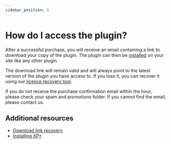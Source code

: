 ```yaml
---
sidebar_position: 5
---
```


# How do I access the plugin?

After a successful purchase, you will receive an email containing a link to download your copy of the plugin. The plugin can then be [installed](/getting-started/installation/plus.mdx) on your site like any other plugin.

The download link will remain valid and will always point to the latest version of the plugin you have access to. If you lose it, you can recover it using our [licence recovery tool](https://levelup.plus/recover).

If you do not receive the purchase confirmation email within the hour, please check your spam and promotions folder. If you cannot find the email, please contact us.

## Additional resources

- [Download link recovery](https://levelup.plus/recover)
- [Installing XP+](/getting-started/installation/plus.mdx)
